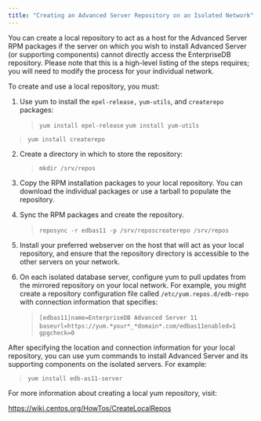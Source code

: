 ---
title: "Creating an Advanced Server Repository on an Isolated Network"
---

<div id="creating_an_advanced_server_repository_on_an_isolated_network" class="registered_link"></div>

You can create a local repository to act as a host for the Advanced Server RPM packages if the server on which you wish to install Advanced Server (or supporting components) cannot directly access the EnterpriseDB repository. Please note that this is a high-level listing of the steps requires; you will need to modify the process for your individual network.

To create and use a local repository, you must:

1. Use yum to install the `epel-release,` `yum-utils`, and `createrepo` packages:

      > `yum install epel-release`
      > `yum install yum-utils`
> `yum install createrepo`

2. Create a directory in which to store the repository:

   > `mkdir /srv/repos`

3. Copy the RPM installation packages to your local repository. You can download the individual packages or use a tarball to populate the repository.

4. Sync the RPM packages and create the repository.

   > `reposync -r edbas11 -p /srv/repos`
   > ​`createrepo /srv/repos`

5. Install your preferred webserver on the host that will act as your local repository, and ensure that the repository directory is accessible to the other servers on your network.

6. On each isolated database server, configure yum to pull updates from the mirrored repository on your local network. For example, you might create a repository configuration file called `/etc/yum.repos.d/edb-repo` with connection information that specifies:

   > `[edbas11]`
   > ​`name=EnterpriseDB Advanced Server 11`
   > ​`baseurl=https://yum.*your*_*domain*.com/edbas11`
   > ​`enabled=1`
   > ​`gpgcheck=0`

After specifying the location and connection information for your local repository, you can use yum commands to install Advanced Server and its supporting components on the isolated servers. For example:

> `yum install edb-as11-server`

For more information about creating a local yum repository, visit:

https://wiki.centos.org/HowTos/CreateLocalRepos

